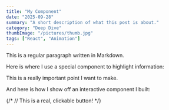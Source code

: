 ```yaml
---
title: "My Component"
date: "2025-09-28"
summary: "A short description of what this post is about."
category: "Deep Dive"
thumbImage: "/pictures/thumb.jpg"
tags: ["React", "Animation"]
---
```


This is a regular paragraph written in Markdown.

Here is where I use a special component to highlight information:

<Callout type="note">This is a really important point I want to make.</Callout>

And here is how I show off an interactive component I built:

{/* <MyCoolButton /> // This is a real, clickable button! */}
